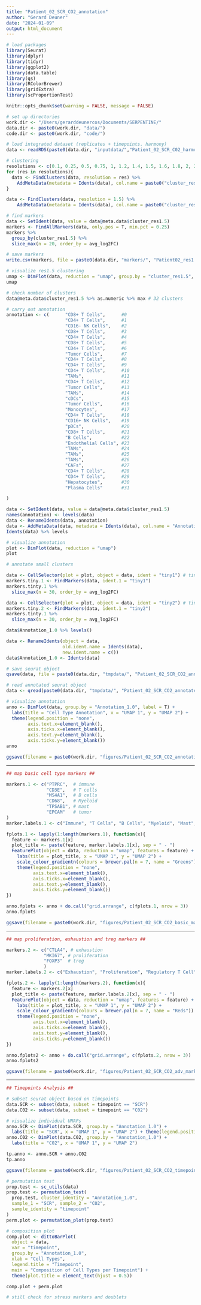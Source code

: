 ```yaml
---
title: "Patient_02_SCR_CO2_annotation"
author: "Gerard Deuner"
date: "2024-01-09"
output: html_document
---
```


```r
# load packages
library(Seurat)
library(dplyr)
library(tidyr)
library(ggplot2)
library(data.table)
library(qs)
library(RColorBrewer)
library(gridExtra)
library(scProportionTest)
```

```r
knitr::opts_chunk$set(warning = FALSE, message = FALSE) 
```

```r
# set up directories
work.dir <- "/Users/gerarddeunercos/Documents/SERPENTINE/"
data.dir <- paste0(work.dir, "data/")
code.dir <- paste0(work.dir, "code/")
```

```r
# load integrated dataset (replicates + timepoints. harmony)
data <- readRDS(paste0(data.dir, "inputdata/","Patient_02_SCR_C02_harmony_integrated_TCR_01-12-2023.rds"))
```

```r
# clustering
resolutions <- c(0.1, 0.25, 0.5, 0.75, 1, 1.2, 1.4, 1.5, 1.6, 1.8, 2, 2.2, 2.4, 2.6, 2.7, 2.8, 3)
for (res in resolutions){
  data <- FindClusters(data, resolution = res) %>%
    AddMetaData(metadata = Idents(data), col.name = paste0("cluster_res", res))
}
```

```r
data <- FindClusters(data, resolution = 1.5) %>%
    AddMetaData(metadata = Idents(data), col.name = paste0("cluster_res", "1.5"))
```

 
```r
# find markers
data <- SetIdent(data, value = data@meta.data$cluster_res1.5)
markers <- FindAllMarkers(data, only.pos = T, min.pct = 0.25)
markers %>%
  group_by(cluster_res1.5) %>%
  slice_max(n = 20, order_by = avg_log2FC)
```

```r
# save markers
write.csv(markers, file = paste0(data.dir, "markers/", "Patient02_res1.5_markers"))
```

```r
# visualize res1.5 clustering
umap <- DimPlot(data, reduction = "umap", group.by = "cluster_res1.5", label = T)
umap
```

```r
# check number of clusters
data@meta.data$cluster_res1.5 %>% as.numeric %>% max # 32 clusters
```

```r
# carry out annotation
annotation <- c(      "CD8+ T Cells",      #0
                      "CD4+ T Cells",      #1
                      "CD16- NK Cells",    #2
                      "CD8+ T Cells",      #3
                      "CD4+ T Cells",      #4
                      "CD8+ T Cells",      #5
                      "CD4+ T Cells",      #6
                      "Tumor Cells",       #7
                      "CD4+ T Cells",      #8
                      "CD4+ T Cells",      #9
                      "CD4+ T Cells",      #10
                      "TAMs",              #11
                      "CD4+ T Cells",      #12
                      "Tumor Cells",       #13
                      "TAMs",              #14
                      "cDCs",              #15
                      "Tumor Cells",       #16
                      "Monocytes",         #17
                      "CD4+ T Cells",      #18
                      "CD16+ NK Cells",    #19
                      "pDCs",              #20
                      "CD8+ T Cells",      #21
                      "B Cells",           #22
                      "Endothelial Cells", #23
                      "TAMs",              #24
                      "TAMs",              #25
                      "TAMs",              #26
                      "CAFs",              #27
                      "CD4+ T Cells",      #28
                      "CD4+ T Cells",      #29
                      "Hepatocytes",       #30
                      "Plasma Cells"       #31

)

data <- SetIdent(data, value = data@meta.data$cluster_res1.5)
names(annotation) <- levels(data)
data <- RenameIdents(data, annotation)
data <- AddMetaData(data, metadata = Idents(data), col.name = "Annotation_1.0")
Idents(data) %>% levels
```

```r
# visualize annotation
plot <- DimPlot(data, reduction = "umap")
plot
```


```r
# annotate small clusters

data <- CellSelector(plot = plot, object = data, ident = "tiny1") # tiny 1
markers.tiny.1 <- FindMarkers(data, ident.1 = "tiny1") 
markers.tinty.1 %>%
  slice_max(n = 30, order_by = avg_log2FC)

data <- CellSelector(plot = plot, object = data, ident = "tiny2") # tiny 2
markers.tiny.2 <- FindMarkers(data, ident.1 = "tiny2") 
markers.tinty.1 %>%
  slice_max(n = 30, order_by = avg_log2FC)

data$Annotation_1.0 %>% levels()

data <- RenameIdents(object = data,
                     old.ident.name = Idents(data),
                     new.ident.name = c())
data$Annotation_1.0 <- Idents(data)
```

```r
# save seurat object
qsave(data, file = paste0(data.dir, "tmpdata/", "Patient_02_SCR_CO2_annotated_20-12-23"))
```

```r
# read annotated seurat object
data <- qread(paste0(data.dir, "tmpdata/", "Patient_02_SCR_CO2_annotated_20-12-23"))
```

```r
# visualize annotation
anno <- DimPlot(data, group.by = "Annotation_1.0", label = T) +
  labs(title = "Cell Type Annotation", x = "UMAP 1", y = "UMAP 2") +
  theme(legend.position = "none",
        axis.text.x=element_blank(),
        axis.ticks.x=element_blank(),
        axis.text.y=element_blank(),
        axis.ticks.y=element_blank())
anno
```

```r
ggsave(filename = paste0(work.dir, "figures/Patient_02_SCR_CO2_annotation1.0.png"), plot = anno, device = "png", width = 8, height = 7)
```

_____________________________________________________________

```r
## map basic cell type markers ##

markers.1 <- c("PTPRC",  # immune
               "CD3E",   # T cells
               "MS4A1",  # B cells
               "CD68",   # Myeloid
               "TPSAB1", # mast
               "EPCAM"   # tumor
)
marker.labels.1 <- c("Immune", "T Cells", "B Cells", "Myeloid", "Mast", "Tumor")

fplots.1 <- lapply(1:length(markers.1), function(x){
  feature <- markers.1[x]
  plot_title <- paste(feature, marker.labels.1[x], sep = " - ")
  FeaturePlot(object = data, reduction = "umap", features = feature) +
    labs(title = plot_title, x = "UMAP 1", y = "UMAP 2") +
    scale_colour_gradientn(colours = brewer.pal(n = 7, name = "Greens")) +
    theme(legend.position = "none",
          axis.text.x=element_blank(),
          axis.ticks.x=element_blank(),
          axis.text.y=element_blank(),
          axis.ticks.y=element_blank())
})

anno.fplots <- anno + do.call("grid.arrange", c(fplots.1, nrow = 3))
anno.fplots
```

```r
ggsave(filename = paste0(work.dir, "figures/Patient_02_SCR_CO2_basic_markers.png"), plot = anno.fplots, device = "png", width = 8, height = 7)
```

_____________________________________________________________

```r
## map proliferation, exhaustion and treg markers ##

markers.2 <- c("CTLA4", # exhaustion
              "MKI67", # proliferation
              "FOXP3"  # treg
              )
marker.labels.2 <- c("Exhaustion", "Proliferation", "Regulatory T Cell")

fplots.2 <- lapply(1:length(markers.2), function(x){
  feature <- markers.2[x]
  plot_title <- paste(feature, marker.labels.2[x], sep = " - ")
  FeaturePlot(object = data, reduction = "umap", features = feature) +
    labs(title = plot_title, x = "UMAP 1", y = "UMAP 2") +
    scale_colour_gradientn(colours = brewer.pal(n = 7, name = "Reds")) +
    theme(legend.position = "none",
          axis.text.x=element_blank(),
          axis.ticks.x=element_blank(),
          axis.text.y=element_blank(),
          axis.ticks.y=element_blank())
})

anno.fplots2 <- anno + do.call("grid.arrange", c(fplots.2, nrow = 3))
anno.fplots2
```

```r
ggsave(filename = paste0(work.dir, "figures/Patient_02_SCR_CO2_adv_markers.png"), plot = anno.fplots2, device = "png", width = 8, height = 7)
```

_____________________________________________________________

```r
## Timepoints Analysis ##

# subset seurat object based on timepoints
data.SCR <- subset(data, subset = timepoint == "SCR")
data.C02 <- subset(data, subset = timepoint == "C02")
```

```r
# visualize individual UMAPs
anno.SCR <- DimPlot(data.SCR, group.by = "Annotation_1.0") +
  labs(title = "SCR", x = "UMAP 1", y = "UMAP 2") + theme(legend.position = "none")
anno.C02 <- DimPlot(data.C02, group.by = "Annotation_1.0") +
  labs(title = "C02", x = "UMAP 1", y = "UMAP 2")

tp.anno <- anno.SCR + anno.C02
tp.anno
```

```r
ggsave(filename = paste0(work.dir, "figures/Patient_02_SCR_CO2_timepoint_annotation1.0.png"), plot = tp.anno, device = "png", width = 12, height = 7)
```


```r
# permutation test
prop.test <- sc_utils(data)
prop.test <- permutation_test(
  prop.test, cluster_identity = "Annotation_1.0",
  sample_1 = "SCR", sample_2 = "C02",
  sample_identity = "timepoint"
)
perm.plot <- permutation_plot(prop.test)
```

```r
# composition plot
comp.plot <- dittoBarPlot(
  object = data,
  var = "timepoint",
  group.by = "Annotation_1.0",
  xlab = "Cell Types",
  legend.title = "Timepoint",
  main = "Composition of Cell Types per Timepoint") +
  theme(plot.title = element_text(hjust = 0.5))
```

```r
comp.plot + perm.plot
```

```r
# still check for stress markers and doublets
```

